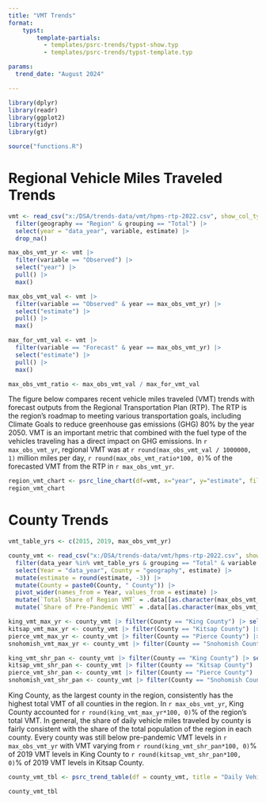 ```yaml
---
title: "VMT Trends"
format: 
    typst:
        template-partials:
          - templates/psrc-trends/typst-show.typ
          - templates/psrc-trends/typst-template.typ

params:
  trend_date: "August 2024"

---
```


```r

library(dplyr)
library(readr)
library(ggplot2)
library(tidyr)
library(gt)

source("functions.R")

```

# Regional Vehicle Miles Traveled Trends

```r

vmt <- read_csv("x:/DSA/trends-data/vmt/hpms-rtp-2022.csv", show_col_types = FALSE) |> 
  filter(geography == "Region" & grouping == "Total") |>
  select(year = "data_year", variable, estimate) |>
  drop_na()

max_obs_vmt_yr <- vmt |>
  filter(variable == "Observed") |>
  select("year") |>
  pull() |>
  max()

max_obs_vmt_val <- vmt |>
  filter(variable == "Observed" & year == max_obs_vmt_yr) |>
  select("estimate") |>
  pull() |>
  max()

max_for_vmt_val <- vmt |>
  filter(variable == "Forecast" & year == max_obs_vmt_yr) |>
  select("estimate") |>
  pull() |>
  max()

max_obs_vmt_ratio <- max_obs_vmt_val / max_for_vmt_val

```

The figure below compares recent vehicle miles traveled (VMT) trends with forecast outputs from the Regional Transportation Plan (RTP). The RTP is the region's roadmap to meeting various transportation goals, including Climate Goals to reduce greenhouse gas emissions (GHG) 80% by the year 2050. VMT is an important metric that combined with the fuel type of the vehicles traveling has a direct impact on GHG emissions. In `r max_obs_vmt_yr`, regional VMT was at `r round(max_obs_vmt_val / 1000000, 1)` million miles per day, `r round(max_obs_vmt_ratio*100, 0)`% of the forecasted VMT from the RTP in `r max_obs_vmt_yr`.

```r

region_vmt_chart <- psrc_line_chart(df=vmt, x="year", y="estimate", fill="variable", colors = c("#E3C9E3", "#91268F"), breaks = 10, title="Daily Vehicle Miles Traveled in the PSRC Region", source="Source: WSDOT HPMS data and PSRC SoundCast Model")
region_vmt_chart

```

# County Trends
```r

vmt_table_yrs <- c(2015, 2019, max_obs_vmt_yr)

county_vmt <- read_csv("x:/DSA/trends-data/vmt/hpms-rtp-2022.csv", show_col_types = FALSE) |> 
  filter(data_year %in% vmt_table_yrs & grouping == "Total" & variable == "Observed" & geography != "Region") |>
  select(Year = "data_year", County = "geography", estimate) |>
  mutate(estimate = round(estimate, -3)) |>
  mutate(County = paste0(County, " County")) |>
  pivot_wider(names_from = Year, values_from = estimate) |>
  mutate(`Total Share of Region VMT` = .data[[as.character(max_obs_vmt_yr)]] / max_obs_vmt_val) |>
  mutate(`Share of Pre-Pandemic VMT` = .data[[as.character(max_obs_vmt_yr)]] / `2019`)

king_vmt_max_yr <- county_vmt |> filter(County == "King County") |> select("Total Share of Region VMT") |> pull()
kitsap_vmt_max_yr <- county_vmt |> filter(County == "Kitsap County") |> select("Total Share of Region VMT") |> pull()
pierce_vmt_max_yr <- county_vmt |> filter(County == "Pierce County") |> select("Total Share of Region VMT") |> pull()
snohomish_vmt_max_yr <- county_vmt |> filter(County == "Snohomish County") |> select("Total Share of Region VMT") |> pull()

king_vmt_shr_pan <- county_vmt |> filter(County == "King County") |> select("Share of Pre-Pandemic VMT") |> pull()
kitsap_vmt_shr_pan <- county_vmt |> filter(County == "Kitsap County") |> select("Share of Pre-Pandemic VMT") |> pull()
pierce_vmt_shr_pan <- county_vmt |> filter(County == "Pierce County") |> select("Share of Pre-Pandemic VMT") |> pull()
snohomish_vmt_shr_pan <- county_vmt |> filter(County == "Snohomish County") |> select("Share of Pre-Pandemic VMT") |> pull()

```

King County, as the largest county in the region, consistently has the highest total VMT of all counties in the region. In `r max_obs_vmt_yr`, King County accounted for `r round(king_vmt_max_yr*100, 0)`% of the region's total VMT. In general, the share of daily vehicle miles traveled by county is fairly consistent with the share of the total population of the region in each county. Every county was still below pre-pandemic VMT levels in `r max_obs_vmt_yr` with VMT varying from `r round(king_vmt_shr_pan*100, 0)`% of 2019 VMT levels in King County to `r round(kitsap_vmt_shr_pan*100, 0)`% of 2019 VMT levels in Kitsap County. 

```r

county_vmt_tbl <- psrc_trend_table(df = county_vmt, title = "Daily Vehicle Miles Traveled by County in the PSRC Region", num_cols = as.character(vmt_table_yrs), per_cols = c("Total Share of Region VMT", "Share of Pre-Pandemic VMT"))

county_vmt_tbl

```

